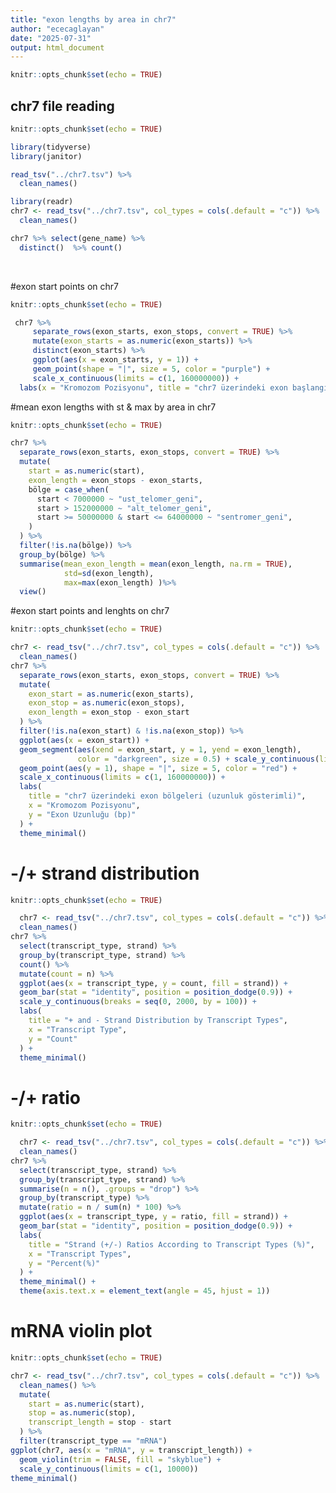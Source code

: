 ```yaml
---
title: "exon lengths by area in chr7"
author: "ececaglayan"
date: "2025-07-31"
output: html_document
---
```


```r
knitr::opts_chunk$set(echo = TRUE)
```

## chr7 file reading

```r
knitr::opts_chunk$set(echo = TRUE)

library(tidyverse)
library(janitor)

read_tsv("../chr7.tsv") %>% 
  clean_names()

library(readr)
chr7 <- read_tsv("../chr7.tsv", col_types = cols(.default = "c")) %>% 
  clean_names()

chr7 %>% select(gene_name) %>% 
  distinct()  %>% count() 

```
⁠

#exon start points on chr7  

```r
knitr::opts_chunk$set(echo = TRUE)

 chr7 %>%
     separate_rows(exon_starts, exon_stops, convert = TRUE) %>%
     mutate(exon_starts = as.numeric(exon_starts)) %>%
     distinct(exon_starts) %>%
     ggplot(aes(x = exon_starts, y = 1)) +
     geom_point(shape = "|", size = 5, color = "purple") +
     scale_x_continuous(limits = c(1, 160000000)) +
  labs(x = "Kromozom Pozisyonu", title = "chr7 üzerindeki exon başlangıç noktaları")

```
 
#mean exon lengths with st & max by area in chr7

```r
knitr::opts_chunk$set(echo = TRUE)

chr7 %>%
  separate_rows(exon_starts, exon_stops, convert = TRUE) %>%
  mutate(
    start = as.numeric(start),
    exon_length = exon_stops - exon_starts,
    bölge = case_when(
      start < 7000000 ~ "ust_telomer_geni",
      start > 152000000 ~ "alt_telomer_geni",
      start >= 50000000 & start <= 64000000 ~ "sentromer_geni",
    )
  ) %>%
  filter(!is.na(bölge)) %>%
  group_by(bölge) %>%
  summarise(mean_exon_length = mean(exon_length, na.rm = TRUE),
            std=sd(exon_length),
            max=max(exon_length) )%>% 
  view()

```

#exon start points and lenghts on chr7 

```r
knitr::opts_chunk$set(echo = TRUE)

chr7 <- read_tsv("../chr7.tsv", col_types = cols(.default = "c")) %>% 
  clean_names() 
chr7 %>%
  separate_rows(exon_starts, exon_stops, convert = TRUE) %>%
  mutate(
    exon_start = as.numeric(exon_starts),
    exon_stop = as.numeric(exon_stops),
    exon_length = exon_stop - exon_start
  ) %>%
  filter(!is.na(exon_start) & !is.na(exon_stop)) %>%
  ggplot(aes(x = exon_start)) +
  geom_segment(aes(xend = exon_start, y = 1, yend = exon_length),
               color = "darkgreen", size = 0.5) + scale_y_continuous(limits = c(1, 20000)) +
  geom_point(aes(y = 1), shape = "|", size = 5, color = "red") +
  scale_x_continuous(limits = c(1, 160000000)) +
  labs(
    title = "chr7 üzerindeki exon bölgeleri (uzunluk gösterimli)",
    x = "Kromozom Pozisyonu",
    y = "Exon Uzunluğu (bp)"
  ) +
  theme_minimal()

```

# -/+ strand distribution 
```r
knitr::opts_chunk$set(echo = TRUE)

  chr7 <- read_tsv("../chr7.tsv", col_types = cols(.default = "c")) %>% 
  clean_names() 
chr7 %>%
  select(transcript_type, strand) %>%
  group_by(transcript_type, strand) %>%
  count() %>%
  mutate(count = n) %>%
  ggplot(aes(x = transcript_type, y = count, fill = strand)) +
  geom_bar(stat = "identity", position = position_dodge(0.9)) +
  scale_y_continuous(breaks = seq(0, 2000, by = 100)) +  
  labs(
    title = "+ and - Strand Distribution by Transcript Types",
    x = "Transcript Type",
    y = "Count"
  ) +
  theme_minimal()

```

# -/+ ratio 
```r
knitr::opts_chunk$set(echo = TRUE)

  chr7 <- read_tsv("../chr7.tsv", col_types = cols(.default = "c")) %>% 
  clean_names() 
chr7 %>%
  select(transcript_type, strand) %>%
  group_by(transcript_type, strand) %>%
  summarise(n = n(), .groups = "drop") %>%
  group_by(transcript_type) %>%
  mutate(ratio = n / sum(n) * 100) %>% 
  ggplot(aes(x = transcript_type, y = ratio, fill = strand)) +
  geom_bar(stat = "identity", position = position_dodge(0.9)) +
  labs(
    title = "Strand (+/-) Ratios According to Transcript Types (%)",
    x = "Transcript Types",
    y = "Percent(%)"
  ) +
  theme_minimal() +
  theme(axis.text.x = element_text(angle = 45, hjust = 1))

```


# mRNA violin plot  

```r
knitr::opts_chunk$set(echo = TRUE)

chr7 <- read_tsv("../chr7.tsv", col_types = cols(.default = "c")) %>%
  clean_names() %>%
  mutate(
    start = as.numeric(start),
    stop = as.numeric(stop),
    transcript_length = stop - start
  ) %>%
  filter(transcript_type == "mRNA") 
ggplot(chr7, aes(x = "mRNA", y = transcript_length)) + 
  geom_violin(trim = FALSE, fill = "skyblue") + 
  scale_y_continuous(limits = c(1, 10000))
theme_minimal()
```
